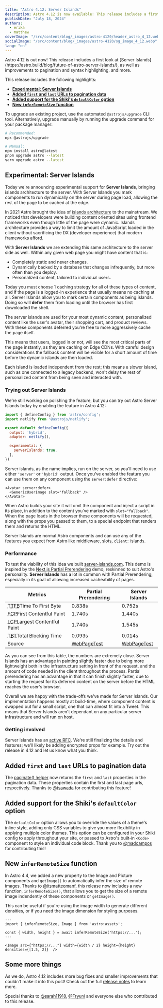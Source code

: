 ```yaml
---
title: "Astro 4.12: Server Islands"
description: Astro 4.12 is now available! This release includes a first look at Server Islands, improvements to pagination and syntax highlighting, and more.
publishDate: "July 18, 2024"
authors:
  - erika
  - matthew
coverImage: "/src/content/blog/_images/astro-4120/header_astro_4_12.webp"
socialImage: "/src/content/blog/_images/astro-4120/og_image_4_12.webp"
lang: "en"
---
```



<BlogSummary>
  Astro 4.12 is out now! This release includes a first look at [Server Islands](https://astro.build/blog/future-of-astro-server-islands/), as well as improvements to pagination and syntax highlighting, and more.
</BlogSummary>

This release includes the following highlights:

- [**Experimental: Server Islands**](#experimental-server-islands)
- [**Added `first` and `last` URLs to pagination data**](#added-first-and-last-urls-to-pagination-data)
- [**Added support for the Shiki's `defaultColor` option**](#added-support-for-the-shikis-defaultcolor-option)
- [**New `inferRemoteSize` function**](#new-inferremotesize-function)

To upgrade an existing project, use the automated `@astrojs/upgrade` CLI tool. Alternatively, upgrade manually by running the upgrade command for your package manager:

```sh
# Recommended:
npx @astrojs/upgrade

# Manual:
npm install astro@latest
pnpm upgrade astro --latest
yarn upgrade astro --latest
```

## Experimental: Server Islands

Today we're announcing experimental support for **Server Islands**, bringing islands architecture to the server. With Server Islands you mark components to run dynamically on the server during page load, allowing the rest of the page to be cached at the edge.

In 2021 Astro brought the idea of [islands architecture](https://astro.build/blog/introducing-astro/) to the mainstream. We noticed that developers were building content oriented sites using frontend frameworks even though little of the page were dynamic. Islands architecture provides a way to limit the amount of JavaScript loaded in the client without sacrificing the DX (developer experience) that modern frameworks afford.

With **Server Islands** we are extending this same architecture to the server side as well. Within any given web page you might have content that is:

- Completely static and never changes.
- Dynamically backed by a database that changes infrequently, but more often than you deploy.
- Personalized content, tailored to individual users.

Today you must choose 1 caching strategy for all of these types of content, and if the page is a logged-in experience that usually means no caching at all. Server Islands allow you to mark certain components as being islands. Doing so will **defer** them from loading until the browser has first downloaded the shell. 

<BlogContentImage src={islandDiag} alt="A diagram showing the server island population parts of the page from the server." />

The server islands are used for your most dynamic content; personalized content like the user's avatar, their shopping cart, and product reviews. With these components deferred you're free to more aggressively cache the page itself.

This means that users, logged in or not, will see the most critical parts of the page instantly, as they are caching on Edge CDNs. With careful design considerations the fallback content will be visible for a short amount of time before the dynamic islands are then loaded.

Each island is loaded independent from the rest; this means a slower island, such as one connected to a legacy backend, won't delay the rest of personalized content from being seen and interacted with.

### Trying out Server Islands

We're still working on polishing the feature, but you can try out Astro Server Islands today by enabling the feature in Astro 4.12:

```js
import { defineConfig } from 'astro/config';
import netlify from '@astrojs/netlify';

export default defineConfig({
  output: 'hybrid',
  adapter: netlify(),

  experimental: {
    serverIslands: true,
  },
})
```

Server islands, as the name implies, run on the server, so you'll need to use either `'server'` or `'hybrid'` output. Once you've enabled the feature you can use them on any component using the `server:defer` directive:

```astro
<Avatar server:defer>
  <GenericUserImage slot="fallback" />
</Avatar>
```

When Astro builds your site it will omit the component and inject a script in its place, in addition to the content you've marked with `slot="fallback"`. When the page loads in the browser these components will be requested, along with the props you passed to them, to a special endpoint that renders them and returns the HTML.

Server Islands are normal Astro components and can use any of the features you expect from Astro like middleware, slots, `client:` islands.

### Performance

To test the viability of this idea we built [server-islands.com](https://server-islands.com/). This demo is inspired by the [Next.js Partial Prerendering](https://www.partialprerendering.com/) demo, reskinned to suit Astro's personality. **Server Islands** has a lot in common with Partial Prerendering, especially in its goal of allowing increased cacheability of pages.

| <span class="whitespace-nowrap">Metrics</span>                                                                                                 | Partial Prerendering                                                 | Server Islands                                                       |
| ---------------------------------------------------------------------------------------------------------------------------------------------- | -------------------------------------------------------------------- | -------------------------------------------------------------------- |
| <abbr class="sm:hidden no-underline" title="Time To First Byte">TTFB</abbr><span class="hidden sm:inline">Time To First Byte</span>            | 0.838s                                                               | 0.752s                                                               |
| <abbr class="sm:hidden no-underline" title="First Contentful Paint">FCP</abbr><span class="hidden sm:inline">First Contentful Paint</span>     | 1.740s                                                               | 1.440s                                                               |
| <abbr class="sm:hidden no-underline" title="Largest Contentful Paint">LCP</abbr><span class="hidden sm:inline">Largest Contentful Paint</span> | 1.740s                                                               | 1.545s                                                               |
| <abbr class="sm:hidden no-underline" title="Total Blocking Time">TBT</abbr><span class="hidden sm:inline">Total Blocking Time</span>           | 0.093s                                                               | 0.014s                                                               |
| Source                                                                                                                                         | [WebPageTest](https://www.webpagetest.org/result/240715_BiDc15_G7W/) | [WebPageTest](https://www.webpagetest.org/result/240715_BiDcHW_G7R/) |

As you can see from this table, the numbers are extremely close. Server Islands has an advantage in painting slightly faster due to being more lightweight both in the infrastructure setting in front of the request, and the amount of code needed in the client throughout the process. Partial prerendering has an advantage in that it can finish slightly faster, due to starting the request for its deferred content on the server before the HTML reaches the user's browser.

Overall we are happy with the trade-offs we've made for Server Islands. Our implementation happens mostly at build-time, where component content is swapped out for a small script, one that can almost fit into a Tweet. This means that Server Islands aren't dependant on any particular server infrastructure and will run on host.

### Getting involved

Server Islands has an [active RFC](https://github.com/withastro/roadmap/pull/963). We're still finalizing the details and features; we'll likely be adding encrypted props for example. Try out the release in 4.12 and let us know what you think.

## Added `first` and `last` URLs to pagination data

The [paginate() helper](https://docs.astro.build/en/reference/api-reference/#paginate) now returns the `first` and `last` properties in the pagination data. These properties contain the first and last page urls, respectively. Thanks to [@tsawada](https://github.com/tsawada) for contributing this feature!

## Added support for the Shiki's `defaultColor` option

The `defaultColor` option allows you to override the values of a theme's inline style, adding only CSS variables to give you more flexibility in applying multiple color themes. This option can be configured in your Shiki config to apply throughout your site, or passed to Astro's built-in `<Code>` component to style an individual code block. Thank you to [@madcampos](https://github.com/madcampos) for contributing this!

## New `inferRemoteSize` function

In Astro 4.4, we added a new property to the Image and Picture components and `getImage()` to automatically infer the size of remote images. Thanks to [@itsmatteomanf](https://github.com/itsmatteomanf), this release now includes a new  function, `inferRemoteSize()`, that allows you to get the size of a remote image indendently of these components or `getImage()`.

This can be useful if you're using the image width to generate different densities, or if you need the image dimension for styling purposes.

```astro
---
import { inferRemoteSize, Image } from 'astro:assets';

const { width, height } = await inferRemoteSize('https://...');
---

<Image src={"https://..."} width={width / 2} height={height} densities={[1.5, 2]}  />
```

## Some more things

As we do, Astro 4.12 includes more bug fixes and smaller improvements that couldn't make it into this post! Check out the full [release notes](https://github.com/withastro/astro/blob/refs/heads/main/packages/astro/CHANGELOG.md#4120) to learn more.

Special thanks to [@sarah11918](https://github.com/sarah11918), [@Fryuni](https://github.com/Fryuni) and everyone else who contributed to this release.
